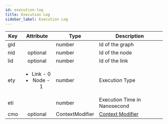 ```yaml
---
id: execution-log
title: Execution Log
sidebar_label: Execution Log
---
```


| Key | Attribute | Type            | Description                                     |
| --- | :-------: | --------------- | ----------------------------------------------- |
| gid |           | number          | Id of the graph                                 |
| nid | optional  | number          | Id of the node                                  |
| lid | optional  | number          | Id of the link                                  |
| ety | <ul><li>Link - 0</li><li>Node - 1</li></ul> | number | Execution Type |
| eti |           | number          | Execution Time in Nanosecond                    |
| cmo | optional  | ContextModifier | [Context Modifier](../classes/context-modifier.mdx) |